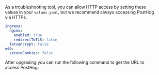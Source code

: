 
As a troubleshooting tool, you can allow HTTP access by setting these values in your `values.yaml`, but we recommend always accessing PostHog via HTTPs.
```yaml
ingress:
  nginx:
    enabled: true
    redirectToTLS: false
  letsencrypt: false
web:
  secureCookies: false
```

After upgrading you can run the following command to get the URL to access PostHog:

<GetInstallationAddress />
